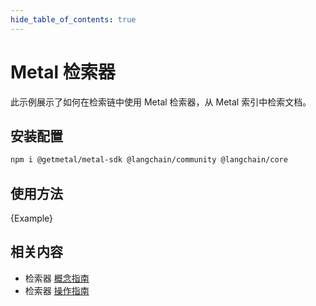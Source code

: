 ```yaml
---
hide_table_of_contents: true
---
```


# Metal 检索器

此示例展示了如何在检索链中使用 Metal 检索器，从 Metal 索引中检索文档。

## 安装配置


<IntegrationInstallTooltip></IntegrationInstallTooltip>

```bash npm2yarn
npm i @getmetal/metal-sdk @langchain/community @langchain/core
```

## 使用方法


<CodeBlock language="typescript">{Example}</CodeBlock>

## 相关内容

- 检索器 [概念指南](/docs/concepts/retrievers)
- 检索器 [操作指南](/docs/how_to/#retrievers)
